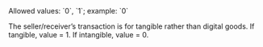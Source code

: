 <ResponseField name="transaction_is_tangible" type="string">
Allowed values: `0`, `1`; example: `0`

The seller/receiver’s transaction is for tangible rather than digital goods. If tangible, value = 1. If intangible, value = 0.
</ResponseField>
